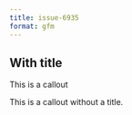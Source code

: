 ```yaml
---
title: issue-6935
format: gfm
---
```


::: {.callout-note}

## With title

This is a callout

:::


::: {.callout-important}

This is a callout without a title.

:::
